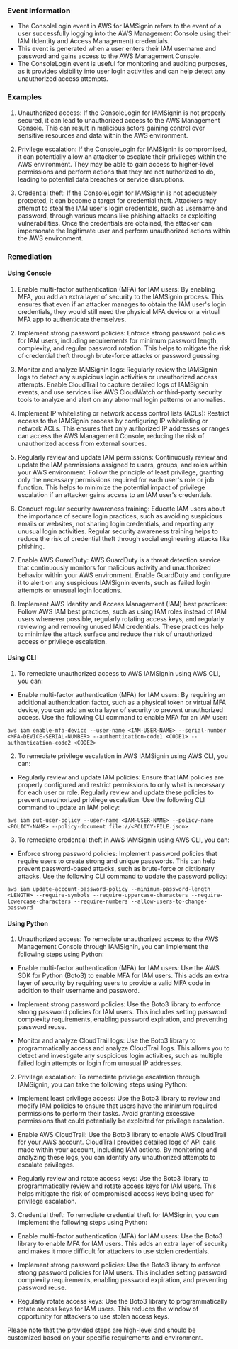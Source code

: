 
### Event Information

- The ConsoleLogin event in AWS for IAMSignin refers to the event of a user successfully logging into the AWS Management Console using their IAM (Identity and Access Management) credentials.
- This event is generated when a user enters their IAM username and password and gains access to the AWS Management Console.
- The ConsoleLogin event is useful for monitoring and auditing purposes, as it provides visibility into user login activities and can help detect any unauthorized access attempts.


### Examples

1. Unauthorized access: If the ConsoleLogin for IAMSignin is not properly secured, it can lead to unauthorized access to the AWS Management Console. This can result in malicious actors gaining control over sensitive resources and data within the AWS environment.

2. Privilege escalation: If the ConsoleLogin for IAMSignin is compromised, it can potentially allow an attacker to escalate their privileges within the AWS environment. They may be able to gain access to higher-level permissions and perform actions that they are not authorized to do, leading to potential data breaches or service disruptions.

3. Credential theft: If the ConsoleLogin for IAMSignin is not adequately protected, it can become a target for credential theft. Attackers may attempt to steal the IAM user's login credentials, such as username and password, through various means like phishing attacks or exploiting vulnerabilities. Once the credentials are obtained, the attacker can impersonate the legitimate user and perform unauthorized actions within the AWS environment.

### Remediation

#### Using Console

1. Enable multi-factor authentication (MFA) for IAM users: By enabling MFA, you add an extra layer of security to the IAMSignin process. This ensures that even if an attacker manages to obtain the IAM user's login credentials, they would still need the physical MFA device or a virtual MFA app to authenticate themselves.

2. Implement strong password policies: Enforce strong password policies for IAM users, including requirements for minimum password length, complexity, and regular password rotation. This helps to mitigate the risk of credential theft through brute-force attacks or password guessing.

3. Monitor and analyze IAMSignin logs: Regularly review the IAMSignin logs to detect any suspicious login activities or unauthorized access attempts. Enable CloudTrail to capture detailed logs of IAMSignin events, and use services like AWS CloudWatch or third-party security tools to analyze and alert on any abnormal login patterns or anomalies.

4. Implement IP whitelisting or network access control lists (ACLs): Restrict access to the IAMSignin process by configuring IP whitelisting or network ACLs. This ensures that only authorized IP addresses or ranges can access the AWS Management Console, reducing the risk of unauthorized access from external sources.

5. Regularly review and update IAM permissions: Continuously review and update the IAM permissions assigned to users, groups, and roles within your AWS environment. Follow the principle of least privilege, granting only the necessary permissions required for each user's role or job function. This helps to minimize the potential impact of privilege escalation if an attacker gains access to an IAM user's credentials.

6. Conduct regular security awareness training: Educate IAM users about the importance of secure login practices, such as avoiding suspicious emails or websites, not sharing login credentials, and reporting any unusual login activities. Regular security awareness training helps to reduce the risk of credential theft through social engineering attacks like phishing.

7. Enable AWS GuardDuty: AWS GuardDuty is a threat detection service that continuously monitors for malicious activity and unauthorized behavior within your AWS environment. Enable GuardDuty and configure it to alert on any suspicious IAMSignin events, such as failed login attempts or unusual login locations.

8. Implement AWS Identity and Access Management (IAM) best practices: Follow AWS IAM best practices, such as using IAM roles instead of IAM users whenever possible, regularly rotating access keys, and regularly reviewing and removing unused IAM credentials. These practices help to minimize the attack surface and reduce the risk of unauthorized access or privilege escalation.

#### Using CLI

1. To remediate unauthorized access to AWS IAMSignin using AWS CLI, you can:

- Enable multi-factor authentication (MFA) for IAM users: By requiring an additional authentication factor, such as a physical token or virtual MFA device, you can add an extra layer of security to prevent unauthorized access. Use the following CLI command to enable MFA for an IAM user:
```
aws iam enable-mfa-device --user-name <IAM-USER-NAME> --serial-number <MFA-DEVICE-SERIAL-NUMBER> --authentication-code1 <CODE1> --authentication-code2 <CODE2>
```

2. To remediate privilege escalation in AWS IAMSignin using AWS CLI, you can:

- Regularly review and update IAM policies: Ensure that IAM policies are properly configured and restrict permissions to only what is necessary for each user or role. Regularly review and update these policies to prevent unauthorized privilege escalation. Use the following CLI command to update an IAM policy:
```
aws iam put-user-policy --user-name <IAM-USER-NAME> --policy-name <POLICY-NAME> --policy-document file://<POLICY-FILE.json>
```

3. To remediate credential theft in AWS IAMSignin using AWS CLI, you can:

- Enforce strong password policies: Implement password policies that require users to create strong and unique passwords. This can help prevent password-based attacks, such as brute-force or dictionary attacks. Use the following CLI command to update the password policy:
```
aws iam update-account-password-policy --minimum-password-length <LENGTH> --require-symbols --require-uppercase-characters --require-lowercase-characters --require-numbers --allow-users-to-change-password
```

#### Using Python

1. Unauthorized access: To remediate unauthorized access to the AWS Management Console through IAMSignin, you can implement the following steps using Python:

- Enable multi-factor authentication (MFA) for IAM users: Use the AWS SDK for Python (Boto3) to enable MFA for IAM users. This adds an extra layer of security by requiring users to provide a valid MFA code in addition to their username and password.

- Implement strong password policies: Use the Boto3 library to enforce strong password policies for IAM users. This includes setting password complexity requirements, enabling password expiration, and preventing password reuse.

- Monitor and analyze CloudTrail logs: Use the Boto3 library to programmatically access and analyze CloudTrail logs. This allows you to detect and investigate any suspicious login activities, such as multiple failed login attempts or login from unusual IP addresses.

2. Privilege escalation: To remediate privilege escalation through IAMSignin, you can take the following steps using Python:

- Implement least privilege access: Use the Boto3 library to review and modify IAM policies to ensure that users have the minimum required permissions to perform their tasks. Avoid granting excessive permissions that could potentially be exploited for privilege escalation.

- Enable AWS CloudTrail: Use the Boto3 library to enable AWS CloudTrail for your AWS account. CloudTrail provides detailed logs of API calls made within your account, including IAM actions. By monitoring and analyzing these logs, you can identify any unauthorized attempts to escalate privileges.

- Regularly review and rotate access keys: Use the Boto3 library to programmatically review and rotate access keys for IAM users. This helps mitigate the risk of compromised access keys being used for privilege escalation.

3. Credential theft: To remediate credential theft for IAMSignin, you can implement the following steps using Python:

- Enable multi-factor authentication (MFA) for IAM users: Use the Boto3 library to enable MFA for IAM users. This adds an extra layer of security and makes it more difficult for attackers to use stolen credentials.

- Implement strong password policies: Use the Boto3 library to enforce strong password policies for IAM users. This includes setting password complexity requirements, enabling password expiration, and preventing password reuse.

- Regularly rotate access keys: Use the Boto3 library to programmatically rotate access keys for IAM users. This reduces the window of opportunity for attackers to use stolen access keys.

Please note that the provided steps are high-level and should be customized based on your specific requirements and environment.

